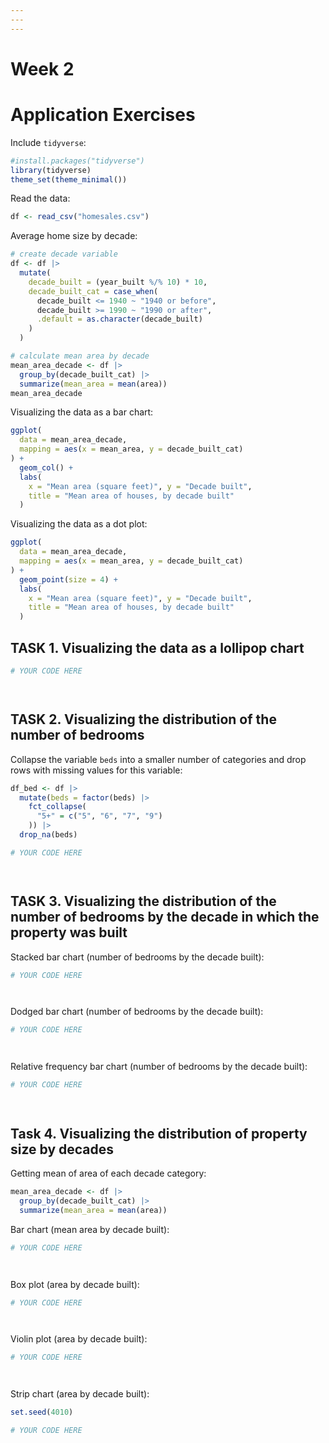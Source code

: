 ```yaml
---
---
---
```


# Week 2

# Application Exercises

Include `tidyverse`:

```r
#install.packages("tidyverse")
library(tidyverse)
theme_set(theme_minimal())
```

Read the data:

```r
df <- read_csv("homesales.csv")
```

Average home size by decade:

```r
# create decade variable
df <- df |>
  mutate(
    decade_built = (year_built %/% 10) * 10,
    decade_built_cat = case_when(
      decade_built <= 1940 ~ "1940 or before",
      decade_built >= 1990 ~ "1990 or after",
      .default = as.character(decade_built)
    )
  )

# calculate mean area by decade
mean_area_decade <- df |>
  group_by(decade_built_cat) |>
  summarize(mean_area = mean(area))
mean_area_decade
```

Visualizing the data as a bar chart:

```r
ggplot(
  data = mean_area_decade,
  mapping = aes(x = mean_area, y = decade_built_cat)
) +
  geom_col() +
  labs(
    x = "Mean area (square feet)", y = "Decade built",
    title = "Mean area of houses, by decade built"
  )
```

Visualizing the data as a dot plot:

```r
ggplot(
  data = mean_area_decade,
  mapping = aes(x = mean_area, y = decade_built_cat)
) +
  geom_point(size = 4) +
  labs(
    x = "Mean area (square feet)", y = "Decade built",
    title = "Mean area of houses, by decade built"
  )
```

## TASK 1. Visualizing the data as a lollipop chart

```r
# YOUR CODE HERE




```

## TASK 2. Visualizing the distribution of the number of bedrooms

Collapse the variable `beds` into a smaller number of categories and drop rows with missing values for this variable:

```r
df_bed <- df |>
  mutate(beds = factor(beds) |>
    fct_collapse(
      "5+" = c("5", "6", "7", "9")
    )) |>
  drop_na(beds)
```

```r
# YOUR CODE HERE




```

## TASK 3. Visualizing the distribution of the number of bedrooms by the decade in which the property was built

Stacked bar chart (number of bedrooms by the decade built):

```r
# YOUR CODE HERE




```

Dodged bar chart (number of bedrooms by the decade built):

```r
# YOUR CODE HERE




```

Relative frequency bar chart (number of bedrooms by the decade built):

```r
# YOUR CODE HERE




```

## Task 4. Visualizing the distribution of property size by decades

Getting mean of area of each decade category:

```r
mean_area_decade <- df |>
  group_by(decade_built_cat) |>
  summarize(mean_area = mean(area))
```

Bar chart (mean area by decade built):

```r
# YOUR CODE HERE




```

Box plot (area by decade built):

```r
# YOUR CODE HERE




```

Violin plot (area by decade built):

```r
# YOUR CODE HERE




```

Strip chart (area by decade built):

```r
set.seed(4010)

# YOUR CODE HERE




```

